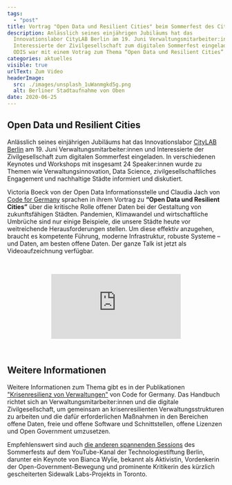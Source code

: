 ```yaml
---
tags:
  - "post"
title: Vortrag "Open Data und Resilient Cities" beim Sommerfest des CityLAB Berlin
description: Anlässlich seines einjährigen Jubiläums hat das
  Innovationslabor CityLAB Berlin am 19. Juni Verwaltungsmitarbeiter:innen und
  Interessierte der Zivilgesellschaft zum digitalen Sommerfest eingeladen. Die
  ODIS war mit einem Votrag zum Thema “Open Data und Resilient Cities” dabei.
categories: aktuelles
visible: true
urlText: Zum Video
headerImage:
  src: ./images/unsplash_1uWanmgkd5g.png
  alt: Berliner Stadtaufnahme von Oben
date: 2020-06-25
---
```


## Open Data und Resilient Cities

Anlässlich seines einjährigen Jubiläums hat das Innovationslabor [CityLAB Berlin](https://www.citylab-berlin.org) am 19. Juni Verwaltungsmitarbeiter:innen und Interessierte der Zivilgesellschaft zum digitalen Sommerfest eingeladen. In verschiedenen Keynotes und Workshops mit insgesamt 24 Speaker:innen wurde zu Themen wie Verwaltungsinnovation, Data Science, zivilgesellschaftliches Engagement und nachhaltige Städte informiert und diskutiert.

Victoria Boeck von der Open Data Informationsstelle und Claudia Jach von [Code for Germany](https://www.codefor.de) sprachen in ihrem Vortrag zu **“Open Data und Resilient Cities”** über die kritische Rolle offener Daten bei der Gestaltung von zukunftsfähigen Städten. Pandemien, Klimawandel und wirtschaftliche Umbrüche sind nur einige Beispiele, die unsere Städte heute vor weitreichende Herausforderungen stellen. Um diese effektiv anzugehen, braucht es kompetente Führung, moderne Infrastruktur, robuste Systeme – und Daten, am besten offene Daten. Der ganze Talk ist jetzt als Videoaufzeichnung verfügbar.

<br />
<p style="text-align: center;">
  <iframe
    class="video-big"
    src="https://www.youtube.com/embed/MBV6ASWoY3Q"
    frameborder="0"
    allow="accelerometer; autoplay; encrypted-media; gyroscope; picture-in-picture"
    allowfullscreen
  ></iframe>
</p>
<br />

## Weitere Informationen

Weitere Informationen zum Thema gibt es in der Publikationen ["Krisenresilienz von Verwaltungen"](https://codefor.de/documents/Handbuch-Krisenresilienz.pdf) von Code for Germany. Das Handbuch richtet sich an Verwaltungsmitarbeiter:innen und die digitale Zivilgesellschaft, um gemeinsam an krisenresilienten Verwaltungsstrukturen zu arbeiten und die dafür erforderlichen Maßnahmen in den Bereichen offene Daten, freie und offene Software und Schnittstellen, offene Lizenzen und Open Government umzusetzen.

Empfehlenswert sind auch [die anderen spannenden Sessions](https://www.youtube.com/results?search_query=CityLAB+Berlin&sp=EiG4AQHCARtDaElKWXlYU21kTlBxRWNSSng4SkNOVmxaZjA%253D) des Sommerfests auf dem YouTube-Kanal der Technologiestiftung Berlin, darunter ein Keynote von Bianca Wylie, bekannt als Aktivistin, Vordenkerin der Open-Government-Bewegung und prominente Kritikerin des kürzlich gescheiterten Sidewalk Labs-Projekts in Toronto.
